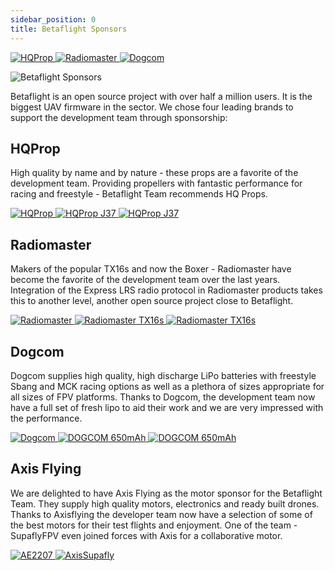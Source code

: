 ```yaml
---
sidebar_position: 0
title: Betaflight Sponsors
---
```



<div className="flex flex-col items-center backdrop-blur-md shadow-xl p-4 rounded-2xl bg-neutral-500/10 grid md:grid-cols-4 gap-4 mb-4">
  <a href="https://www.hqprop.com/" target="_blank" rel="noreferrer noopener" className="flex flex-col items-center xl:col-span-1 col-span-2 no-effect">
    <img alt="HQProp" className="no-effect w-4/5 themeInvert" src="/img/betaflight/sponsors/hqprop.svg" />
  </a>
  <a href="https://www.radiomasterrc.com/" target="_blank" rel="noreferrer noopener" className="flex flex-col items-center mb-4 xl:col-span-1 col-span-2 no-effect">
    <img alt="Radiomaster" className="no-effect w-full themeInvert" src="/img/betaflight/sponsors/radiomaster.svg" />
  </a>
  <a href="https://www.axisflying.com/" target="_blank" rel="noreferrer noopener" className="flex flex-col items-center xl:col-span-1 col-span-2 no-effect">
    <ThemedImage
      alt="Axisflying"
      className="no-effect w-4/5"
      sources={{
        light: useBaseUrl('/img/betaflight/sponsors/axisflying_light.svg'),
        dark: useBaseUrl('/img/betaflight/sponsors/axisflying_dark.svg'),
      }}
    />
  </a>
  <a href="https://www.tititop.com/" target="_blank" rel="noreferrer noopener" className="flex flex-col items-center xl:col-span-1 col-span-2 no-effect">
    <img alt="Dogcom" className="no-effect w-full" src="/img/betaflight/sponsors/dogcom.svg" />
  </a>
</div>

![Betaflight Sponsors](/img/betaflight/sponsors/sponsor_header.jpg)

Betaflight is an open source project with over half a million users. It is the biggest UAV firmware in the sector.
We chose four leading brands to support the development team through sponsorship:

## HQProp

High quality by name and by nature - these props are a favorite of the development team. Providing propellers with fantastic performance for racing and freestyle - Betaflight Team recommends HQ Props.

<div className="grid xl:grid-cols-3 md:grid-cols-2 gap-4 mb-4 items-center justify-center h-full">
  <a href="https://www.hqprop.com/" target="_blank" rel="noreferrer noopener" className="xl:col-span-1 col-span-2 no-effect">
    <img alt="HQProp" className="no-effect themeInvert" src="/img/betaflight/sponsors/hqprop.svg" />
  </a>
  <a href="https://www.hqprop.com/hq-juicy-prop-j37-2cw2ccw-poly-carbonate-p0326.html" target="_blank" rel="noreferrer noopener" className="no-effect">
    <img src="/img/betaflight/sponsors/hqprop_j37.jpg" alt="HQProp J37" className="no-effect rounded-2xl" />
  </a>
  <a href="https://www.hqprop.com/hq-juicy-prop-j37-2cw2ccw-poly-carbonate-p0326.html" target="_blank" rel="noreferrer noopener" className="no-effect">
    <img src="/img/betaflight/sponsors/hqprop_j37_vitroid.jpg" alt="HQProp J37" className="no-effect rounded-2xl" />
  </a>
</div>

## Radiomaster

Makers of the popular TX16s and now the Boxer - Radiomaster have become the favorite of the development team over the last years. Integration of the Express LRS radio protocol in Radiomaster products takes this to another level, another open source project close to Betaflight.

<div className="grid xl:grid-cols-3 md:grid-cols-2 gap-4 mb-4 items-center justify-center h-full">
  <a href="https://www.radiomasterrc.com/" target="_blank" rel="noreferrer noopener" className="xl:col-span-1 col-span-2 no-effect">
    <img alt="Radiomaster" className="no-effect themeInvert" src="/img/betaflight/sponsors/radiomaster.svg" />
  </a>
  <a href="https://www.radiomasterrc.com/products/tx16s-mark-ii-radio-controller" target="_blank" rel="noreferrer noopener" className="no-effect">
    <img src="/img/betaflight/sponsors/radiomaster_tx16s.png" alt="Radiomaster TX16s" className="no-effect rounded-2xl" />
  </a>
  <a href="https://www.radiomasterrc.com/products/tx16s-mark-ii-radio-controller" target="_blank" rel="noreferrer noopener" className="no-effect">
    <img src="/img/betaflight/sponsors/radiomaster_tx16s_limon.jpg" alt="Radiomaster TX16s" className="no-effect rounded-2xl" />
  </a>
</div>

## Dogcom

Dogcom supplies high quality, high discharge LiPo batteries with freestyle Sbang and MCK racing options as well as a plethora of sizes appropriate for all sizes of FPV platforms.
Thanks to Dogcom, the development team now have a full set of fresh lipo to aid their work and we are very impressed with the performance.

<div className="grid xl:grid-cols-3 md:grid-cols-2 gap-4 mb-4 items-center justify-center h-full">
  <a href="https://www.tititop.com/" target="_blank" rel="noreferrer noopener" className="xl:col-span-1 col-span-2 no-effect">
    <img alt="Dogcom" className="no-effect w-full" src="/img/betaflight/sponsors/dogcom.svg" />
  </a>
  <a href="https://www.tititop.com/products_view.asp?cid=163&id=1470" target="_blank" rel="noreferrer noopener" className="no-effect">
    <img src="/img/betaflight/sponsors/dogcom_650mah.jpg" alt="DOGCOM 650mAh" className="no-effect rounded-2xl" />
  </a>
  <a href="https://www.tititop.com/products_view.asp?cid=163&id=1470" target="_blank" rel="noreferrer noopener" className="no-effect">
    <img src="/img/betaflight/sponsors/dogcom_650mah_vitroid.jpg" alt="DOGCOM 650mAh" className="no-effect rounded-2xl" />
  </a>
</div>

## Axis Flying

We are delighted to have Axis Flying as the motor sponsor for the Betaflight Team. They supply high quality motors, electronics and ready built drones.
Thanks to Axisflying the developer team now have a selection of some of the best motors for their test flights and enjoyment.
One of the team - SupaflyFPV even joined forces with Axis for a collaborative motor.

<div className="grid xl:grid-cols-3 md:grid-cols-2 gap-4 mb-4 items-center justify-center h-full">
  <a href="https://www.axisflying.com/" target="_blank" rel="noreferrer noopener" className="xl:col-span-1 col-span-2 no-effect">
    <ThemedImage
      alt="Axisflying"
      className="no-effect"
      sources={{
        light: useBaseUrl('/img/betaflight/sponsors/axisflying_light.svg'),
        dark: useBaseUrl('/img/betaflight/sponsors/axisflying_dark.svg'),
      }}
    />
  </a>
  <a href="https://www.axisflying.com/" target="_blank" rel="noreferrer noopener" className="no-effect">
    <img src="/img/betaflight/sponsors/AE2207.jpg" alt="AE2207" className="no-effect" />
  </a>
  <a href="https://www.axisflying.com/" target="_blank" rel="noreferrer noopener" className="no-effect">
    <img src="/img/betaflight/sponsors/AxisSupafly.jpg" alt="AxisSupafly" className="no-effect" />
  </a>
</div>

